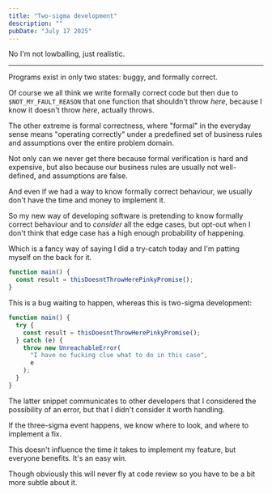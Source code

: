 ```yaml
---
title: "Two-sigma development"
description: ""
pubDate: "July 17 2025"
---
```


No I'm not lowballing, just realistic.

---

Programs exist in only two states: buggy, and formally correct.

Of course we all think we write formally correct code but then
due to `$NOT_MY_FAULT_REASON` that one function that shouldn't throw _here_,
because I know it doesn't throw _here_, actually throws.

The other extreme is formal correctness, where "formal" in the
everyday sense means "operating correctly" under a predefined set
of business rules and assumptions over the entire problem domain.

Not only can we never get there because formal verification is hard
and expensive, but also because our business rules are usually not well-defined,
and assumptions are false.

And even if we had a way to know formally correct behaviour,
we usually don't have the time and money to implement it.

So my new way of developing software is pretending to know formally
correct behaviour and to _consider_ all the edge cases, but opt-out
when I don't think that edge case has a high enough probability
of happening.

Which is a fancy way of saying I did a try-catch today and I'm
patting myself on the back for it.

```typescript
function main() {
  const result = thisDoesntThrowHerePinkyPromise();
}
```

This is a bug waiting to happen, whereas this is two-sigma development:

```typescript
function main() {
  try {
    const result = thisDoesntThrowHerePinkyPromise();
  } catch (e) {
    throw new UnreachableError(
      "I have no fucking clue what to do in this case",
      e
    );
  }
}
```

The latter snippet communicates to other developers that I considered
the possibility of an error, but that I didn't consider it worth
handling.

If the three-sigma event happens, we know where to look, and where
to implement a fix.

This doesn't influence the time it takes to implement my feature,
but everyone benefits. It's an easy win.

Though obviously this will never fly at code review so you have to
be a bit more subtle about it.
